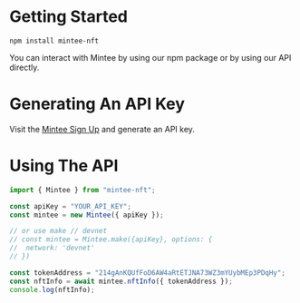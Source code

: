 # Getting Started

```shell filename="shell"  copy
npm install mintee-nft
```

You can interact with Mintee by using our npm package or by using our API directly.

# Generating An API Key

Visit the [Mintee Sign Up](https://mintee.io/sign-up) and generate an API key.

# Using The API

```typescript filename="typescript" {4} copy
import { Mintee } from "mintee-nft";

const apiKey = "YOUR_API_KEY";
const mintee = new Mintee({ apiKey });

// or use make // devnet
// const mintee = Mintee.make({apiKey}, options: {
//  network: 'devnet'
// })

const tokenAddress = "214gAnKQUfFoD6AW4aRtETJNA73WZ3mYUybMEp3PDqHy";
const nftInfo = await mintee.nftInfo({ tokenAddress });
console.log(nftInfo);
```
